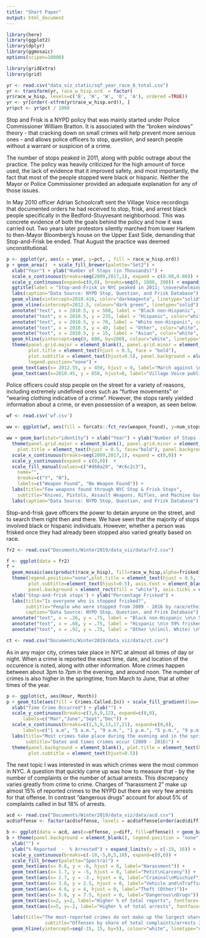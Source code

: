 ```yaml
---
title: "Short Paper"
output: html_document
---
```

```r
library(here)
library(ggplot2)
library(dplyr)
library(ggmosaic)
options(scipen=10000)

library(gridExtra)
library(grid)
```

```r
yr <- read.csv("data_viz_static/sqf_year_race_8_total.csv")
yr <- transform(yr, race_w_hisp.ord  = factor( 
yr$race_w_hisp, levels=c('B', 'H', 'W', 'O', 'A'), ordered =TRUE))
yr <- yr[order(-xtfrm(yr$race_w_hisp.ord)), ]
yr$pct <- yr$pct / 1000
```

Stop and Frisk is a NYPD policy that was mainly started under Police Commissioner William Bratton. It is associated with the "broken windows" theory - that cracking down on small crimes will help prevent more serious ones - and allows police officers to stop, question, and search people without a warrant or suspicion of a crime. 

The number of stops peaked in 2011, along with public outrage about the practice. The policy was heavily criticized for the high amount of force used, the lack of evidence that it improved safety, and most importantly, the fact that most of the people stopped were black or hispanic. Neither the Mayor or Police Commissioner provided an adequate explanation for any of those issues. 

In May 2010 officer Adrian Schoolcraft sent the Village Voice recordings that documented orders he had received to stop, frisk, and arrest black people specifically in the Bedford-Stuyvesant neighborhood. This was concrete evidence of both the goals behind the policy and how it was carried out. Two years later protestors silently marched from lower Harlem to then-Mayor Bloomberg's house on the Upper East Side, demanding that Stop-and-Frisk be ended. That August the practice was deemed unconstitutional.  

```r
p <- ggplot(yr, aes(x = year, y=pct, , fill = race_w_hisp.ord))
p + geom_area()  + scale_fill_brewer(palette="Set2") +
  xlab("Year") + ylab("Number of Stops (in Thousands)") + 
  scale_x_continuous(breaks=seq(2009,2017,1), expand = c(0.00,0.00)) +
  scale_y_continuous(expand=c(0,0), breaks=seq(0, 1000, 200)) + expand_limits(y = c(0, 1000)) +
  ggtitle(label = "Stop-and-Frisk in NYC peaked in 2011; \noverwhelmingly affected Black and Hispanic populations") +
  labs(caption="Data Source: NYPD Stop, Question, and Frisk Database") +
  geom_vline(xintercept=2010.416, color="darkmagenta", linetype="solid") +
  geom_vline(xintercept=2012.5, colour="dark green", linetype="solid") +
  annotate("text", x = 2010.5, y = 500, label = "Black non-Hispanic", fontface=2, color="white") +
  annotate("text", x = 2010.5, y = 235, label = "Hispanic", color="white",fontface=2) +
  annotate("text", x = 2010.5, y = 70, label = "White non-Hispanic", color="white", fontface=2) +
  annotate("text", x = 2010.5, y = 40, label = "Other", color="white", fontface=2) +
  annotate("text", x = 2010.5, y = 15, label = "Asian", color="white", fontface=2) +
  geom_hline(yintercept=seq(0, 600, by=200), colour="white", linetype="dashed") +
  theme(panel.grid.major = element_blank(), panel.grid.minor = element_blank(), 
        plot.title = element_text(hjust = 0.5, face = "bold"), 
        plot.subtitle = element_text(hjust=0.5), panel.background = element_rect(fill = "white"),
        legend.position="none") +
  geom_text(aes(x= 2012.55, y = 450, hjust = 0, label="March against \n Stop-And-Frisk \n (June 2012)"),  color="dark green") +
  geom_text(aes(x=2010.45, y = 850, hjust=0, label="Village Voice publishes \n misconduct reports \n (May 2010)"), color="darkmagenta")
```

Police officers could stop people on the street for a variety of reasons, including extremely undefined ones such as "furtive movements" or "wearing clothing indicative of a crime". However, the stops rarely yielded information about a crime, or even possession of a weapon, as seen below.  

```r
wf <- read.csv('wf.csv')
```
```r
ww <- ggplot(wf, aes(fill = forcats::fct_rev(weapon_found), y=num_stops, x=year)) 

ww + geom_bar(stat="identity") + xlab("Year") + ylab("Number of Stops (in Thousands)") +
  theme(panel.grid.major = element_blank(), panel.grid.minor = element_blank(), 
    plot.title = element_text(hjust = 0.5, face="bold"), panel.background = element_rect(fill = "white"), plot.subtitle = element_text(hjust=0.5), legend.position = c(0.9, 0.6)) +
  scale_x_continuous(breaks=seq(2009,2017,1), expand = c(0,0)) +
  scale_y_continuous(expand = c(0,0))  +
  scale_fill_manual(values=c("#d60a29", "#c6c2c3"),
    name="",
    breaks=c("Y", "N"),
    labels=c("Weapon Found", "No Weapon Found")) +
  labs(title="Few weapons found through NYC Stop & Frisk Stops", 
    subtitle="Knives, Pistols, Assault Weapons, Rifles, and Machine Guns\nfound during NYPD stops from 2009 - 2016") +
  labs(caption="Data Source: NYPD Stop, Question, and Frisk Database") 

```

Stop-and-frisk gave officers the power to detain anyone on the street, and to search them right then and there. We have seen that the majority of stops involved black or hispanic individuals. However, whether a person was frisked once they had already been stopped also varied greatly based on race. 

```r
fr2 <- read.csv("Documents/Winter2019/data_viz/data/fr2.csv")
```
```r
f <- ggplot(data = fr2)
f +
  geom_mosaic(aes(product(race_w_hisp), fill=race_w_hisp,alpha=frisked), na.rm=TRUE) +
  theme(legend.position="none",plot.title = element_text(hjust = 0.5, face="bold"), 
        plot.subtitle=element_text(hjust=0.5), axis.text = element_blank(), 
        panel.background = element_rect(fill = "white"), axis.ticks = element_line(color = "white")) +   scale_fill_brewer(palette="Accent") +
  xlab('Stop-and-frisk stops') + ylab("Percentage Frisked") +
  labs(title="Is everyone who is stopped frisked?", 
       subtitle="People who were stopped from 2009 - 2016 by race/ethnicity",
       caption="Data Source: NYPD Stop, Question, and Frisk Database") +
  annotate("text", x = .26, y = .75, label = "Black non-Hispanic \n\n 58% frisked",fontface=2,color="black") +
  annotate("text", x = .68, y = .75, label = "Hispanic \n\n 59% frisked", fontface=2, color="black") +
  annotate("text", x = .92, y = .75, label = "Other \n(incl. White) \n\n 47% frisked", fontface=2, color="black")
```
```r
ct <- read.csv("Documents/Winter2019/data_viz/data/ct.csv")
```

As in any major city, crimes take place in NYC at almost all times of day or night. When a crime is reported the exact time, date, and location of the occurence is noted, along with other information. More crimes happen between about 3pm to 7pm in the evening, and around noon. The number of crimes is also higher in the springtime, from March to June, that at other times of the year. 

```r
p <- ggplot(ct, aes(Hour, Month)) 
p + geom_tile(aes(fill = Crimes.Called.In)) + scale_fill_gradient(low='white', high='navyblue', name="Crimes Reported") +
  xlab("Time Crime Occurred") + ylab("") + 
  scale_y_continuous(breaks=c(3,6,9,12), expand=c(0,0), 
      labels=c("Mar","June","Sept","Dec")) +
  scale_x_continuous(breaks=c(1,5,9,13,17,21), expand=c(0,0),
      labels=c("1 a.m", "5 a.m.", "9 a.m.", "1 p.m.", "5 p.m.", "9 p.m.")) +
  labs(title="Most crimes take place during the evening and in the springtime.", 
       subtitle="Dates and times crimes occur (2009 - 2016)") +
  theme(panel.background = element_blank(), plot.title = element_text(hjust = 0.5, face='bold'),
        plot.subtitle = element_text(hjust=0.5)) 
```

The next topic I was interested in was which crimes were the most common in NYC. A question that quickly came up was how to measure that - by the number of complaints or the number of actual arrests. This discrepancy varies greatly from crime to crime. Charges of "harassment 2" make up almost 15% of reported crimes to the NYPD but there are very few arrests for that offense. In contrast "dangerous drugs" account for about 5% of complaints called in but 18% of arrests. 

```r
acd <- read.csv("Documents/Winter2019/data_viz/data/acd.csv")
acd$offense <- factor(acd$offense, levels = acd$offense[order(acd$diff)])
```
```r

b <- ggplot(data = acd, aes(x=offense, y=diff, fill=offense)) + geom_bar(stat='identity')
b + theme(panel.background = element_blank(), legend.position = "none", axis.text.x = element_blank(), axis.ticks.x = element_blank(), plot.title = element_text(hjust = 0.5, face='bold'),                 plot.subtitle=element_text(hjust=0.5)) + 
  xlab("") + 
  ylab("% Reported  -  % Arrested") + expand_limits(y = c(-19, 16)) +
  scale_y_continuous(breaks=c(-10,-5,0,5,10), expand=c(0,0)) +
  scale_fill_brewer(palette="Spectral") +
  geom_text(aes(x= 0.6, y = -6, hjust = 0, label="Harassment")) +
  geom_text(aes(x= 1.7, y = -5, hjust = 0, label="Petit\nLarceny")) +
  geom_text(aes(x= 2.7, y = -3., hjust = 0, label="Criminal\nMischief")) +
  geom_text(aes(x= 3.6, y = 2.5, hjust = 0, label="Vehicle and\nTraffic Laws")) +
  geom_text(aes(x= 4.6, y = 4, hjust = 0, label="Theft (Other)"))+
  geom_text(aes(x= 5.6, y = 7.5, hjust = 0, label="Dangerous\nDrugs")) +
  geom_text(aes(x=2, y=2, label="Higher % of total reports", fontface='italic')) +
  geom_text(aes(x=5, y=-2, label="Higher % of total arrests", fontface='italic')) +

  labs(title="The most-reported crimes do not make up the largest share of arrests",
              subtitle="Offenses by share of total complaints/arrests 2009 - 2016") +
  geom_hline(yintercept=seq(-15, 15, by=5), colour="white", linetype="dashed") 

```
